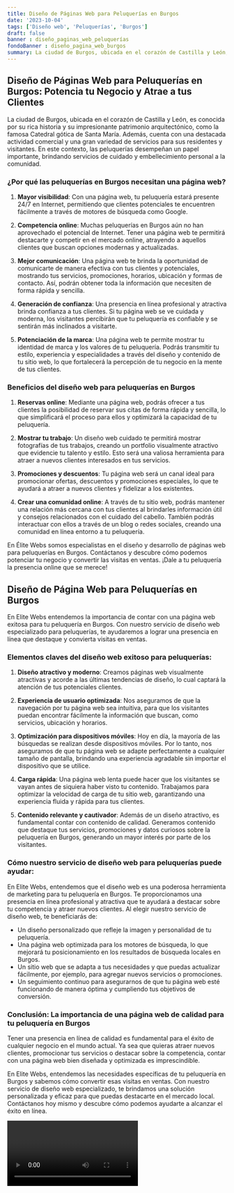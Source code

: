 ```yaml
---
title: Diseño de Páginas Web para Peluquerías en Burgos
date: '2023-10-04'
tags: ['Diseño web', 'Peluquerías', 'Burgos']
draft: false
banner : diseño_paginas_web_peluquerías
fondoBanner : diseño_pagina_web_burgos
summary: La ciudad de Burgos, ubicada en el corazón de Castilla y León, es conocida por su rica historia y su impresionante patrimonio arquitectónico, como la famosa Catedral gótica de Santa María. Además, cuenta con una destacada actividad comercial y una gran variedad de servicios para sus residentes y visitantes. En este contexto, las peluquerías desempeñan un papel importante, brindando servicios de cuidado y embellecimiento personal a la comunidad.
---
```


## Diseño de Páginas Web para Peluquerías en Burgos: Potencia tu Negocio y Atrae a tus Clientes

La ciudad de Burgos, ubicada en el corazón de Castilla y León, es conocida por su rica historia y su impresionante patrimonio arquitectónico, como la famosa Catedral gótica de Santa María. Además, cuenta con una destacada actividad comercial y una gran variedad de servicios para sus residentes y visitantes. En este contexto, las peluquerías desempeñan un papel importante, brindando servicios de cuidado y embellecimiento personal a la comunidad.

### ¿Por qué las peluquerías en Burgos necesitan una página web?

1. **Mayor visibilidad**: Con una página web, tu peluquería estará presente 24/7 en Internet, permitiendo que clientes potenciales te encuentren fácilmente a través de motores de búsqueda como Google.

2. **Competencia online**: Muchas peluquerías en Burgos aún no han aprovechado el potencial de Internet. Tener una página web te permitirá destacarte y competir en el mercado online, atrayendo a aquellos clientes que buscan opciones modernas y actualizadas.

3. **Mejor comunicación**: Una página web te brinda la oportunidad de comunicarte de manera efectiva con tus clientes y potenciales, mostrando tus servicios, promociones, horarios, ubicación y formas de contacto. Así, podrán obtener toda la información que necesiten de forma rápida y sencilla.

4. **Generación de confianza**: Una presencia en línea profesional y atractiva brinda confianza a tus clientes. Si tu página web se ve cuidada y moderna, los visitantes percibirán que tu peluquería es confiable y se sentirán más inclinados a visitarte.

5. **Potenciación de la marca**: Una página web te permite mostrar tu identidad de marca y los valores de tu peluquería. Podrás transmitir tu estilo, experiencia y especialidades a través del diseño y contenido de tu sitio web, lo que fortalecerá la percepción de tu negocio en la mente de tus clientes.

### Beneficios del diseño web para peluquerías en Burgos

1. **Reservas online**: Mediante una página web, podrás ofrecer a tus clientes la posibilidad de reservar sus citas de forma rápida y sencilla, lo que simplificará el proceso para ellos y optimizará la capacidad de tu peluquería.

2. **Mostrar tu trabajo**: Un diseño web cuidado te permitirá mostrar fotografías de tus trabajos, creando un portfolio visualmente atractivo que evidencie tu talento y estilo. Esto será una valiosa herramienta para atraer a nuevos clientes interesados en tus servicios.

3. **Promociones y descuentos**: Tu página web será un canal ideal para promocionar ofertas, descuentos y promociones especiales, lo que te ayudará a atraer a nuevos clientes y fidelizar a los existentes.

4. **Crear una comunidad online**: A través de tu sitio web, podrás mantener una relación más cercana con tus clientes al brindarles información útil y consejos relacionados con el cuidado del cabello. También podrás interactuar con ellos a través de un blog o redes sociales, creando una comunidad en línea entorno a tu peluquería.

En Élite Webs somos especialistas en el diseño y desarrollo de páginas web para peluquerías en Burgos. Contáctanos y descubre cómo podemos potenciar tu negocio y convertir las visitas en ventas. ¡Dale a tu peluquería la presencia online que se merece!

<GifSeo />

<Cta />

## Diseño de Página Web para Peluquerías en Burgos

En Elite Webs entendemos la importancia de contar con una página web exitosa para tu peluquería en Burgos. Con nuestro servicio de diseño web especializado para peluquerías, te ayudaremos a lograr una presencia en línea que destaque y convierta visitas en ventas.

### Elementos claves del diseño web exitoso para peluquerías:

1. **Diseño atractivo y moderno**: Creamos páginas web visualmente atractivas y acorde a las últimas tendencias de diseño, lo cual captará la atención de tus potenciales clientes.

2. **Experiencia de usuario optimizada**: Nos aseguramos de que la navegación por tu página web sea intuitiva, para que los visitantes puedan encontrar fácilmente la información que buscan, como servicios, ubicación y horarios.

3. **Optimización para dispositivos móviles**: Hoy en día, la mayoría de las búsquedas se realizan desde dispositivos móviles. Por lo tanto, nos aseguramos de que tu página web se adapte perfectamente a cualquier tamaño de pantalla, brindando una experiencia agradable sin importar el dispositivo que se utilice.

4. **Carga rápida**: Una página web lenta puede hacer que los visitantes se vayan antes de siquiera haber visto tu contenido. Trabajamos para optimizar la velocidad de carga de tu sitio web, garantizando una experiencia fluida y rápida para tus clientes.

5. **Contenido relevante y cautivador**: Además de un diseño atractivo, es fundamental contar con contenido de calidad. Generamos contenido que destaque tus servicios, promociones y datos curiosos sobre la peluquería en Burgos, generando un mayor interés por parte de los visitantes.

### Cómo nuestro servicio de diseño web para peluquerías puede ayudar:

En Elite Webs, entendemos que el diseño web es una poderosa herramienta de marketing para tu peluquería en Burgos. Te proporcionamos una presencia en línea profesional y atractiva que te ayudará a destacar sobre tu competencia y atraer nuevos clientes. Al elegir nuestro servicio de diseño web, te beneficiarás de:

- Un diseño personalizado que refleje la imagen y personalidad de tu peluquería.
- Una página web optimizada para los motores de búsqueda, lo que mejorará tu posicionamiento en los resultados de búsqueda locales en Burgos.
- Un sitio web que se adapta a tus necesidades y que puedas actualizar fácilmente, por ejemplo, para agregar nuevos servicios o promociones.
- Un seguimiento continuo para asegurarnos de que tu página web esté funcionando de manera óptima y cumpliendo tus objetivos de conversión.

### Conclusión: La importancia de una página web de calidad para tu peluquería en Burgos

Tener una presencia en línea de calidad es fundamental para el éxito de cualquier negocio en el mundo actual. Ya sea que quieras atraer nuevos clientes, promocionar tus servicios o destacar sobre la competencia, contar con una página web bien diseñada y optimizada es imprescindible.

En Elite Webs, entendemos las necesidades específicas de tu peluquería en Burgos y sabemos cómo convertir esas visitas en ventas. Con nuestro servicio de diseño web especializado, te brindamos una solución personalizada y eficaz para que puedas destacarte en el mercado local. Contáctanos hoy mismo y descubre cómo podemos ayudarte a alcanzar el éxito en línea.

<Video />

<CtaBot job='Peluquerías' city='Burgos'/>

<Gmaps query='Burgos+españa+maps' />